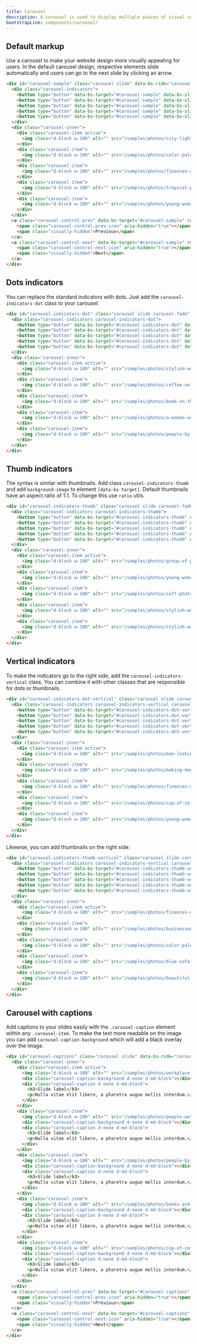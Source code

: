 ```yaml
---
title: Carousel
description: A carousel is used to display multiple pieces of visual content without taking up too much space. Carousels eliminate the need to scroll down the page to see all content and are a popular method of displaying marketing information.
bootstrapLink: components/carousel/
---
```


## Default markup

Use a carousel to make your website design more visually appealing for users. In the default carousel design, respective elements slide automatically and users can go to the next slide by clicking an arrow.

```html code example centered columns={2} height="35rem"
<div id="carousel-sample" class="carousel slide" data-bs-ride="carousel">
  <div class="carousel-indicators">
    <button type="button" data-bs-target="#carousel-sample" data-bs-slide-to="0" class="active"></button>
    <button type="button" data-bs-target="#carousel-sample" data-bs-slide-to="1"></button>
    <button type="button" data-bs-target="#carousel-sample" data-bs-slide-to="2"></button>
    <button type="button" data-bs-target="#carousel-sample" data-bs-slide-to="3"></button>
    <button type="button" data-bs-target="#carousel-sample" data-bs-slide-to="4"></button>
  </div>
  <div class="carousel-inner">
    <div class="carousel-item active">
      <img class="d-block w-100" alt="" src="/samples/photos/city-lights-reflected-in-the-water-at-night.jpg" />
    </div>
    <div class="carousel-item">
      <img class="d-block w-100" alt="" src="/samples/photos/color-palette-guide-sample-colors-catalog-.jpg" />
    </div>
    <div class="carousel-item">
      <img class="d-block w-100" alt="" src="/samples/photos/finances-us-dollars-and-bitcoins-currency-money.jpg" />
    </div>
    <div class="carousel-item">
      <img class="d-block w-100" alt="" src="/samples/photos/tropical-palm-leaves-floral-pattern-background.jpg" />
    </div>
    <div class="carousel-item">
      <img class="d-block w-100" alt="" src="/samples/photos/young-woman-working-in-a-cafe.jpg" />
    </div>
  </div>
  <a class="carousel-control-prev" data-bs-target="#carousel-sample" role="button" data-bs-slide="prev">
    <span class="carousel-control-prev-icon" aria-hidden="true"></span>
    <span class="visually-hidden">Previous</span>
  </a>
  <a class="carousel-control-next" data-bs-target="#carousel-sample" role="button" data-bs-slide="next">
    <span class="carousel-control-next-icon" aria-hidden="true"></span>
    <span class="visually-hidden">Next</span>
  </a>
</div>
```

## Dots indicators

You can replace the standard indicators with dots. Just add the `carousel-indicators-dot` class to your carousel:

```html code example centered columns={2} height="35rem"
<div id="carousel-indicators-dot" class="carousel slide carousel-fade" data-bs-ride="carousel">
  <div class="carousel-indicators carousel-indicators-dot">
    <button type="button" data-bs-target="#carousel-indicators-dot" data-bs-slide-to="0" class="active"></button>
    <button type="button" data-bs-target="#carousel-indicators-dot" data-bs-slide-to="1"></button>
    <button type="button" data-bs-target="#carousel-indicators-dot" data-bs-slide-to="2"></button>
    <button type="button" data-bs-target="#carousel-indicators-dot" data-bs-slide-to="3"></button>
    <button type="button" data-bs-target="#carousel-indicators-dot" data-bs-slide-to="4"></button>
  </div>
  <div class="carousel-inner">
    <div class="carousel-item active">
      <img class="d-block w-100" alt="" src="/samples/photos/stylish-workspace-with-macbook-pro.jpg" />
    </div>
    <div class="carousel-item">
      <img class="d-block w-100" alt="" src="/samples/photos/coffee-on-a-table-with-other-items.jpg" />
    </div>
    <div class="carousel-item">
      <img class="d-block w-100" alt="" src="/samples/photos/book-on-the-grass.jpg" />
    </div>
    <div class="carousel-item">
      <img class="d-block w-100" alt="" src="/samples/photos/a-woman-works-at-a-desk-with-a-laptop-and-a-cup-of-coffee.jpg" />
    </div>
    <div class="carousel-item">
      <img class="d-block w-100" alt="" src="/samples/photos/people-by-a-banquet-table-full-with-food.jpg" />
    </div>
  </div>
</div>
```

## Thumb indicators

The syntax is similar with thumbnails. Add class `carousel-indicators-thumb` and add `background-image` to element `[data-bs-target]`. Default thumbnails have an aspect ratio of 1:1. To change this use `ratio` utils.

```html example code centered columns={2} height="35rem"
<div id="carousel-indicators-thumb" class="carousel slide carousel-fade" data-bs-ride="carousel">
  <div class="carousel-indicators carousel-indicators-thumb">
    <button type="button" data-bs-target="#carousel-indicators-thumb" data-bs-slide-to="0" class="ratio ratio-4x3 active" style="background-image: url(/samples/photos/group-of-people-sightseeing-in-the-city.jpg)"></button>
    <button type="button" data-bs-target="#carousel-indicators-thumb" data-bs-slide-to="1" class="ratio ratio-4x3" style="background-image: url(/samples/photos/young-woman-working-in-a-cafe.jpg)"></button>
    <button type="button" data-bs-target="#carousel-indicators-thumb" data-bs-slide-to="2" class="ratio ratio-4x3" style="background-image: url(/samples/photos/soft-photo-of-woman-on-the-bed-with-the-book-and-cup-of-coffee-in-hands.jpg)"></button>
    <button type="button" data-bs-target="#carousel-indicators-thumb" data-bs-slide-to="3" class="ratio ratio-4x3" style="background-image: url(/samples/photos/stylish-workplace-with-computer-at-home.jpg)"></button>
    <button type="button" data-bs-target="#carousel-indicators-thumb" data-bs-slide-to="4" class="ratio ratio-4x3" style="background-image: url(/samples/photos/stylish-workspace-with-macbook-pro.jpg)"></button>
  </div>
  <div class="carousel-inner">
    <div class="carousel-item active">
      <img class="d-block w-100" alt="" src="/samples/photos/group-of-people-sightseeing-in-the-city.jpg" />
    </div>
    <div class="carousel-item">
      <img class="d-block w-100" alt="" src="/samples/photos/young-woman-working-in-a-cafe.jpg" />
    </div>
    <div class="carousel-item">
      <img class="d-block w-100" alt="" src="/samples/photos/soft-photo-of-woman-on-the-bed-with-the-book-and-cup-of-coffee-in-hands.jpg" />
    </div>
    <div class="carousel-item">
      <img class="d-block w-100" alt="" src="/samples/photos/stylish-workplace-with-computer-at-home.jpg" />
    </div>
    <div class="carousel-item">
      <img class="d-block w-100" alt="" src="/samples/photos/stylish-workspace-with-macbook-pro.jpg" />
    </div>
  </div>
</div>
```

## Vertical indicators

To make the indicators go to the right side, add the `carousel-indicators-vertical` class. You can combine it with other classes that are responsible for dots or thumbnails.

```html code example centered columns={2} height="35rem"
<div id="carousel-indicators-dot-vertical" class="carousel slide carousel-fade" data-bs-ride="carousel">
  <div class="carousel-indicators carousel-indicators-vertical carousel-indicators-dot">
    <button type="button" data-bs-target="#carousel-indicators-dot-vertical" data-bs-slide-to="0" class="active"></button>
    <button type="button" data-bs-target="#carousel-indicators-dot-vertical" data-bs-slide-to="1"></button>
    <button type="button" data-bs-target="#carousel-indicators-dot-vertical" data-bs-slide-to="2"></button>
    <button type="button" data-bs-target="#carousel-indicators-dot-vertical" data-bs-slide-to="3"></button>
    <button type="button" data-bs-target="#carousel-indicators-dot-vertical" data-bs-slide-to="4"></button>
  </div>
  <div class="carousel-inner">
    <div class="carousel-item active">
      <img class="d-block w-100" alt="" src="/samples/photos/man-looking-out-to-sea.jpg" />
    </div>
    <div class="carousel-item">
      <img class="d-block w-100" alt="" src="/samples/photos/making-magic-with-fairy-lights.jpg" />
    </div>
    <div class="carousel-item">
      <img class="d-block w-100" alt="" src="/samples/photos/finances-us-dollars-and-bitcoins-currency-money-5.jpg" />
    </div>
    <div class="carousel-item">
      <img class="d-block w-100" alt="" src="/samples/photos/cup-of-coffee-on-table-in-cafe-2.jpg" />
    </div>
    <div class="carousel-item">
      <img class="d-block w-100" alt="" src="/samples/photos/young-woman-sitting-on-the-sofa-and-working-on-her-laptop-2.jpg" />
    </div>
  </div>
</div>
```

Likewise, you can add thumbnails on the right side:

```html code example centered columns={2} height="35rem"
<div id="carousel-indicators-thumb-vertical" class="carousel slide carousel-fade" data-bs-ride="carousel">
  <div class="carousel-indicators carousel-indicators-vertical carousel-indicators-thumb">
    <button type="button" data-bs-target="#carousel-indicators-thumb-vertical" data-bs-slide-to="0" class="ratio ratio-4x3 active" style="background-image: url(/samples/photos/finances-us-dollars-and-bitcoins-currency-money.jpg)"></button>
    <button type="button" data-bs-target="#carousel-indicators-thumb-vertical" data-bs-slide-to="1" class="ratio ratio-4x3" style="background-image: url(/samples/photos/businesswoman-working-at-her-laptop.jpg)"></button>
    <button type="button" data-bs-target="#carousel-indicators-thumb-vertical" data-bs-slide-to="2" class="ratio ratio-4x3" style="background-image: url(/samples/photos/color-palette-guide-sample-colors-catalog-.jpg)"></button>
    <button type="button" data-bs-target="#carousel-indicators-thumb-vertical" data-bs-slide-to="3" class="ratio ratio-4x3" style="background-image: url(/samples/photos/blue-sofa-with-pillows-in-a-designer-living-room-interior.jpg)"></button>
    <button type="button" data-bs-target="#carousel-indicators-thumb-vertical" data-bs-slide-to="4" class="ratio ratio-4x3" style="background-image: url(/samples/photos/beautiful-blonde-woman-on-a-wooden-pier-by-the-lake.jpg)"></button>
  </div>
  <div class="carousel-inner">
    <div class="carousel-item active">
      <img class="d-block w-100" alt="" src="/samples/photos/finances-us-dollars-and-bitcoins-currency-money.jpg" />
    </div>
    <div class="carousel-item">
      <img class="d-block w-100" alt="" src="/samples/photos/businesswoman-working-at-her-laptop.jpg" />
    </div>
    <div class="carousel-item">
      <img class="d-block w-100" alt="" src="/samples/photos/color-palette-guide-sample-colors-catalog-.jpg" />
    </div>
    <div class="carousel-item">
      <img class="d-block w-100" alt="" src="/samples/photos/blue-sofa-with-pillows-in-a-designer-living-room-interior.jpg" />
    </div>
    <div class="carousel-item">
      <img class="d-block w-100" alt="" src="/samples/photos/beautiful-blonde-woman-on-a-wooden-pier-by-the-lake.jpg" />
    </div>
  </div>
</div>
```

## Carousel with captions

Add captions to your slides easily with the `.carousel-caption` element within any `.carousel-item`. To make the text more readable on the image you can add `carousel-caption-background` which will add a black overlay over the image.

```html code example centered columns={2} height="35rem"
<div id="carousel-captions" class="carousel slide" data-bs-ride="carousel">
  <div class="carousel-inner">
    <div class="carousel-item active">
      <img class="d-block w-100" alt="" src="/samples/photos/workplace-with-laptop-on-table-at-home-4.jpg" />
      <div class="carousel-caption-background d-none d-md-block"></div>
      <div class="carousel-caption d-none d-md-block">
        <h3>Slide label</h3>
        <p>Nulla vitae elit libero, a pharetra augue mollis interdum.</p>
      </div>
    </div>
    <div class="carousel-item">
      <img class="d-block w-100" alt="" src="/samples/photos/people-watching-a-presentation-in-a-room.jpg" />
      <div class="carousel-caption-background d-none d-md-block"></div>
      <div class="carousel-caption d-none d-md-block">
        <h3>Slide label</h3>
        <p>Nulla vitae elit libero, a pharetra augue mollis interdum.</p>
      </div>
    </div>
    <div class="carousel-item">
      <img class="d-block w-100" alt="" src="/samples/photos/people-by-a-banquet-table-full-with-food.jpg" />
      <div class="carousel-caption-background d-none d-md-block"></div>
      <div class="carousel-caption d-none d-md-block">
        <h3>Slide label</h3>
        <p>Nulla vitae elit libero, a pharetra augue mollis interdum.</p>
      </div>
    </div>
    <div class="carousel-item">
      <img class="d-block w-100" alt="" src="/samples/photos/books-and-purple-flowers-on-a-wooden-stool-by-the-bed.jpg" />
      <div class="carousel-caption-background d-none d-md-block"></div>
      <div class="carousel-caption d-none d-md-block">
        <h3>Slide label</h3>
        <p>Nulla vitae elit libero, a pharetra augue mollis interdum.</p>
      </div>
    </div>
    <div class="carousel-item">
      <img class="d-block w-100" alt="" src="/samples/photos/cup-of-coffee-and-an-open-book.jpg" />
      <div class="carousel-caption-background d-none d-md-block"></div>
      <div class="carousel-caption d-none d-md-block">
        <h3>Slide label</h3>
        <p>Nulla vitae elit libero, a pharetra augue mollis interdum.</p>
      </div>
    </div>
  </div>
  <a class="carousel-control-prev" data-bs-target="#carousel-captions" role="button" data-bs-slide="prev">
    <span class="carousel-control-prev-icon" aria-hidden="true"></span>
    <span class="visually-hidden">Previous</span>
  </a>
  <a class="carousel-control-next" data-bs-target="#carousel-captions" role="button" data-bs-slide="next">
    <span class="carousel-control-next-icon" aria-hidden="true"></span>
    <span class="visually-hidden">Next</span>
  </a>
</div>
```
